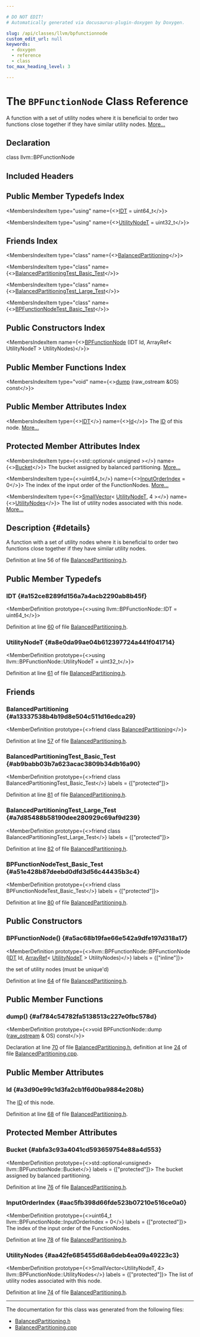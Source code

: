 ```yaml
---

# DO NOT EDIT!
# Automatically generated via docusaurus-plugin-doxygen by Doxygen.

slug: /api/classes/llvm/bpfunctionnode
custom_edit_url: null
keywords:
  - doxygen
  - reference
  - class
toc_max_heading_level: 3

---
```





# The `BPFunctionNode` Class Reference

<DoxygenPage pluginConfig={pluginConfig}>

A function with a set of utility nodes where it is beneficial to order two functions close together if they have similar utility nodes. <a href="#details">More...</a>

## Declaration

<CodeBlock>class llvm::BPFunctionNode</CodeBlock>

## Included Headers

<IncludesList>
<IncludesListItem
  filePath="llvm/Support/BalancedPartitioning.h"
  permalink="/docs/api/files/include/include/llvm/include/llvm/support/balancedpartitioning-h"
  isLocal="true" />
</IncludesList>

## Public Member Typedefs Index

<MembersIndex>

<MembersIndexItem
  type="using"
  name={<><a href="#a152ce8289fd156a7a4acb2290ab8b45f">IDT</a> = uint64&#95;t</>}>
</MembersIndexItem>

<MembersIndexItem
  type="using"
  name={<><a href="#a8e0da99ae04b612397724a441f041714">UtilityNodeT</a> = uint32&#95;t</>}>
</MembersIndexItem>

</MembersIndex>

## Friends Index

<MembersIndex>

<MembersIndexItem
  type="class"
  name={<><a href="#a13337538b4b19d8e504c511d16edca29">BalancedPartitioning</a></>}>
</MembersIndexItem>

<MembersIndexItem
  type="class"
  name={<><a href="#ab9babb03b7a623acac3809b34db16a90">BalancedPartitioningTest&#95;Basic&#95;Test</a></>}>
</MembersIndexItem>

<MembersIndexItem
  type="class"
  name={<><a href="#a7d85488b58190dee280929c69af9d239">BalancedPartitioningTest&#95;Large&#95;Test</a></>}>
</MembersIndexItem>

<MembersIndexItem
  type="class"
  name={<><a href="#a51e428b87deebd0dfd3d56c44435b3c4">BPFunctionNodeTest&#95;Basic&#95;Test</a></>}>
</MembersIndexItem>

</MembersIndex>

## Public Constructors Index

<MembersIndex>

<MembersIndexItem
  name={<><a href="#a5ac68b19fae66e542a9dfe197d318a17">BPFunctionNode</a> (IDT Id, ArrayRef&lt; UtilityNodeT &gt; UtilityNodes)</>}>
</MembersIndexItem>

</MembersIndex>

## Public Member Functions Index

<MembersIndex>

<MembersIndexItem
  type="void"
  name={<><a href="#af784c54782fa5138513c227e0fbc578d">dump</a> (raw&#95;ostream &amp;OS) const</>}>
</MembersIndexItem>

</MembersIndex>

## Public Member Attributes Index

<MembersIndex>

<MembersIndexItem
  type={<><a href="#a152ce8289fd156a7a4acb2290ab8b45f">IDT</a></>}
  name={<><a href="#a3d90e99c1d3fa2cb1f6d0ba9884e208b">Id</a></>}>
The <a href="/docs/api/namespaces/llvm/callingconv/#abdf8cf606905c10634e831390981b0ed">ID</a> of this node. <a href="#a3d90e99c1d3fa2cb1f6d0ba9884e208b">More...</a>
</MembersIndexItem>

</MembersIndex>

## Protected Member Attributes Index

<MembersIndex>

<MembersIndexItem
  type={<>std::optional&lt; unsigned &gt;</>}
  name={<><a href="#abfa3c93a4041cd593659754e88a4d553">Bucket</a></>}>
The bucket assigned by balanced partitioning. <a href="#abfa3c93a4041cd593659754e88a4d553">More...</a>
</MembersIndexItem>

<MembersIndexItem
  type={<>uint64&#95;t</>}
  name={<><a href="#aac5fb398d66fde523b07210e516ce0a0">InputOrderIndex</a> = 0</>}>
The index of the input order of the FunctionNodes. <a href="#aac5fb398d66fde523b07210e516ce0a0">More...</a>
</MembersIndexItem>

<MembersIndexItem
  type={<><a href="/docs/api/classes/llvm/smallvector">SmallVector</a>&lt; <a href="#a8e0da99ae04b612397724a441f041714">UtilityNodeT</a>, 4 &gt;</>}
  name={<><a href="#aa42fe685455d68a6deb4ea09a49223c3">UtilityNodes</a></>}>
The list of utility nodes associated with this node. <a href="#aa42fe685455d68a6deb4ea09a49223c3">More...</a>
</MembersIndexItem>

</MembersIndex>

## Description {#details}

A function with a set of utility nodes where it is beneficial to order two functions close together if they have similar utility nodes.

Definition at line 56 of file <a href="/docs/api/files/include/include/llvm/include/llvm/support/balancedpartitioning-h">BalancedPartitioning.h</a>.

<SectionDefinition>

## Public Member Typedefs

### IDT {#a152ce8289fd156a7a4acb2290ab8b45f}

<MemberDefinition
  prototype={<>using llvm::BPFunctionNode::IDT =  uint64&#95;t</>}>

Definition at line <a href="/docs/api/files/include/include/llvm/include/llvm/support/balancedpartitioning-h/#l00060">60</a> of file <a href="/docs/api/files/include/include/llvm/include/llvm/support/balancedpartitioning-h">BalancedPartitioning.h</a>.
</MemberDefinition>

### UtilityNodeT {#a8e0da99ae04b612397724a441f041714}

<MemberDefinition
  prototype={<>using llvm::BPFunctionNode::UtilityNodeT =  uint32&#95;t</>}>

Definition at line <a href="/docs/api/files/include/include/llvm/include/llvm/support/balancedpartitioning-h/#l00061">61</a> of file <a href="/docs/api/files/include/include/llvm/include/llvm/support/balancedpartitioning-h">BalancedPartitioning.h</a>.
</MemberDefinition>

</SectionDefinition>

<SectionDefinition>

## Friends

### BalancedPartitioning {#a13337538b4b19d8e504c511d16edca29}

<MemberDefinition
  prototype={<>friend class <a href="/docs/api/classes/llvm/balancedpartitioning">BalancedPartitioning</a></>}>

Definition at line <a href="/docs/api/files/include/include/llvm/include/llvm/support/balancedpartitioning-h/#l00057">57</a> of file <a href="/docs/api/files/include/include/llvm/include/llvm/support/balancedpartitioning-h">BalancedPartitioning.h</a>.
</MemberDefinition>

### BalancedPartitioningTest&#95;Basic&#95;Test {#ab9babb03b7a623acac3809b34db16a90}

<MemberDefinition
  prototype={<>friend class BalancedPartitioningTest&#95;Basic&#95;Test</>}
  labels = {["protected"]}>

Definition at line <a href="/docs/api/files/include/include/llvm/include/llvm/support/balancedpartitioning-h/#l00081">81</a> of file <a href="/docs/api/files/include/include/llvm/include/llvm/support/balancedpartitioning-h">BalancedPartitioning.h</a>.
</MemberDefinition>

### BalancedPartitioningTest&#95;Large&#95;Test {#a7d85488b58190dee280929c69af9d239}

<MemberDefinition
  prototype={<>friend class BalancedPartitioningTest&#95;Large&#95;Test</>}
  labels = {["protected"]}>

Definition at line <a href="/docs/api/files/include/include/llvm/include/llvm/support/balancedpartitioning-h/#l00082">82</a> of file <a href="/docs/api/files/include/include/llvm/include/llvm/support/balancedpartitioning-h">BalancedPartitioning.h</a>.
</MemberDefinition>

### BPFunctionNodeTest&#95;Basic&#95;Test {#a51e428b87deebd0dfd3d56c44435b3c4}

<MemberDefinition
  prototype={<>friend class BPFunctionNodeTest&#95;Basic&#95;Test</>}
  labels = {["protected"]}>

Definition at line <a href="/docs/api/files/include/include/llvm/include/llvm/support/balancedpartitioning-h/#l00080">80</a> of file <a href="/docs/api/files/include/include/llvm/include/llvm/support/balancedpartitioning-h">BalancedPartitioning.h</a>.
</MemberDefinition>

</SectionDefinition>

<SectionDefinition>

## Public Constructors

### BPFunctionNode() {#a5ac68b19fae66e542a9dfe197d318a17}

<MemberDefinition
  prototype={<>llvm::BPFunctionNode::BPFunctionNode (<a href="#a152ce8289fd156a7a4acb2290ab8b45f">IDT</a> Id, <a href="/docs/api/classes/llvm/arrayref">ArrayRef</a>&lt; <a href="#a8e0da99ae04b612397724a441f041714">UtilityNodeT</a> &gt; UtilityNodes)</>}
  labels = {["inline"]}>

<ParametersList title="Parameters">
<ParametersListItem name="UtilityNodes">the set of utility nodes (must be unique&#39;d)</ParametersListItem>
</ParametersList>

Definition at line <a href="/docs/api/files/include/include/llvm/include/llvm/support/balancedpartitioning-h/#l00064">64</a> of file <a href="/docs/api/files/include/include/llvm/include/llvm/support/balancedpartitioning-h">BalancedPartitioning.h</a>.
</MemberDefinition>

</SectionDefinition>

<SectionDefinition>

## Public Member Functions

### dump() {#af784c54782fa5138513c227e0fbc578d}

<MemberDefinition
  prototype={<>void BPFunctionNode::dump (<a href="/docs/api/classes/llvm/raw-ostream">raw&#95;ostream</a> &amp; OS) const</>}>

Declaration at line <a href="/docs/api/files/include/include/llvm/include/llvm/support/balancedpartitioning-h/#l00070">70</a> of file <a href="/docs/api/files/include/include/llvm/include/llvm/support/balancedpartitioning-h">BalancedPartitioning.h</a>, definition at line <a href="/docs/api/files/lib/lib/support/balancedpartitioning-cpp/#l00024">24</a> of file <a href="/docs/api/files/lib/lib/support/balancedpartitioning-cpp">BalancedPartitioning.cpp</a>.
</MemberDefinition>

</SectionDefinition>

<SectionDefinition>

## Public Member Attributes

### Id {#a3d90e99c1d3fa2cb1f6d0ba9884e208b}

<MemberDefinition
  prototype="IDT llvm::BPFunctionNode::Id">
The <a href="/docs/api/namespaces/llvm/callingconv/#abdf8cf606905c10634e831390981b0ed">ID</a> of this node.

Definition at line <a href="/docs/api/files/include/include/llvm/include/llvm/support/balancedpartitioning-h/#l00068">68</a> of file <a href="/docs/api/files/include/include/llvm/include/llvm/support/balancedpartitioning-h">BalancedPartitioning.h</a>.
</MemberDefinition>

</SectionDefinition>

<SectionDefinition>

## Protected Member Attributes

### Bucket {#abfa3c93a4041cd593659754e88a4d553}

<MemberDefinition
  prototype={<>std::optional&lt;unsigned&gt; llvm::BPFunctionNode::Bucket</>}
  labels = {["protected"]}>
The bucket assigned by balanced partitioning.

Definition at line <a href="/docs/api/files/include/include/llvm/include/llvm/support/balancedpartitioning-h/#l00076">76</a> of file <a href="/docs/api/files/include/include/llvm/include/llvm/support/balancedpartitioning-h">BalancedPartitioning.h</a>.
</MemberDefinition>

### InputOrderIndex {#aac5fb398d66fde523b07210e516ce0a0}

<MemberDefinition
  prototype={<>uint64&#95;t llvm::BPFunctionNode::InputOrderIndex = 0</>}
  labels = {["protected"]}>
The index of the input order of the FunctionNodes.

Definition at line <a href="/docs/api/files/include/include/llvm/include/llvm/support/balancedpartitioning-h/#l00078">78</a> of file <a href="/docs/api/files/include/include/llvm/include/llvm/support/balancedpartitioning-h">BalancedPartitioning.h</a>.
</MemberDefinition>

### UtilityNodes {#aa42fe685455d68a6deb4ea09a49223c3}

<MemberDefinition
  prototype={<>SmallVector&lt;UtilityNodeT, 4&gt; llvm::BPFunctionNode::UtilityNodes</>}
  labels = {["protected"]}>
The list of utility nodes associated with this node.

Definition at line <a href="/docs/api/files/include/include/llvm/include/llvm/support/balancedpartitioning-h/#l00074">74</a> of file <a href="/docs/api/files/include/include/llvm/include/llvm/support/balancedpartitioning-h">BalancedPartitioning.h</a>.
</MemberDefinition>

</SectionDefinition>

<hr/>

The documentation for this class was generated from the following files:

<ul>
<li><a href="/docs/api/files/include/include/llvm/include/llvm/support/balancedpartitioning-h">BalancedPartitioning.h</a></li>
<li><a href="/docs/api/files/lib/lib/support/balancedpartitioning-cpp">BalancedPartitioning.cpp</a></li>
</ul>

</DoxygenPage>
